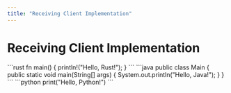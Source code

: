 ```yaml
---
title: "Receiving Client Implementation"
---
```


# Receiving Client Implementation

<TabGroup>
  <Tab title="Rust">
    ```rust
    fn main() {
      println!("Hello, Rust!");
    }
    ```
  </Tab>
  <Tab title="Java">
    ```java
    public class Main {
      public static void main(String[] args) {
        System.out.println("Hello, Java!");
      }
    }
    ```
  </Tab>
  <Tab title="Python">
    ```python
    print("Hello, Python!")
    ```
  </Tab>
</TabGroup>

